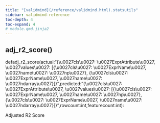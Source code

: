 ```yaml
---
title: "[validmind](/reference/validmind.html).statsutils"
sidebar: validmind-reference
toc-depth: 4
toc-expand: 4
# module.qmd.jinja2
---
```


<!-- function.qmd.jinja2 -->

## adj_r2_score[()]{.muted}

<!-- signatures.jinja2 -->

::: {.signature}

<span class="kw">def</span><span class="name">adj_r2_score</span>(<span class="params"><span class="n">actual</span><span class="p">:</span><!-- types.jinja2 - format_type --><!-- types.jinja2 - format_type --><!-- types.jinja2 - format_type --><span class="s">"{\\u0027cls\\u0027: \\u0027ExprAttribute\\u0027, \\u0027values\\u0027: [{\\u0027cls\\u0027: \\u0027ExprName\\u0027, \\u0027name\\u0027: \\u0027np\\u0027}, {\\u0027cls\\u0027: \\u0027ExprName\\u0027, \\u0027name\\u0027: \\u0027ndarray\\u0027}]}"</span><span class="muted">,</span></span><span class="params"><span class="n">predicted</span><span class="p">:</span><!-- types.jinja2 - format_type --><!-- types.jinja2 - format_type --><!-- types.jinja2 - format_type --><span class="s">"{\\u0027cls\\u0027: \\u0027ExprAttribute\\u0027, \\u0027values\\u0027: [{\\u0027cls\\u0027: \\u0027ExprName\\u0027, \\u0027name\\u0027: \\u0027np\\u0027}, {\\u0027cls\\u0027: \\u0027ExprName\\u0027, \\u0027name\\u0027: \\u0027ndarray\\u0027}]}"</span><span class="muted">,</span></span><span class="params"><span class="n">rowcount</span><span class="p">:</span><!-- types.jinja2 - format_type --><span class="nb">int</span><span class="muted">,</span></span><span class="params"><span class="n">featurecount</span><span class="p">:</span><!-- types.jinja2 - format_type --><span class="nb">int</span></span>):

:::

<!-- docstring.jinja2 -->

Adjusted R2 Score
